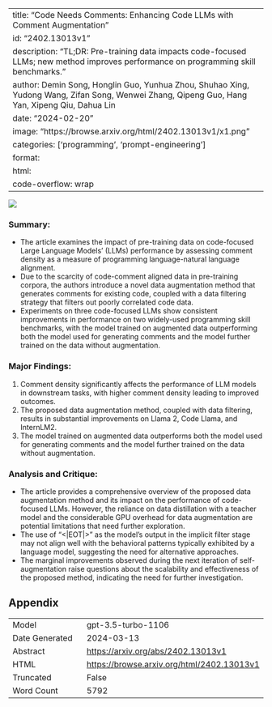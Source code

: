 
---
title: "Code Needs Comments: Enhancing Code LLMs with Comment Augmentation"
id: "2402.13013v1"
description: "TL;DR: Pre-training data impacts code-focused LLMs; new method improves performance on programming skill benchmarks."
author: Demin Song, Honglin Guo, Yunhua Zhou, Shuhao Xing, Yudong Wang, Zifan Song, Wenwei Zhang, Qipeng Guo, Hang Yan, Xipeng Qiu, Dahua Lin
date: "2024-02-20"
image: "https://browse.arxiv.org/html/2402.13013v1/x1.png"
categories: ['programming', 'prompt-engineering']
format:
  html:
    code-overflow: wrap
---

![](https://browse.arxiv.org/html/2402.13013v1/x1.png)

### **Summary:**
- The article examines the impact of pre-training data on code-focused Large Language Models' (LLMs) performance by assessing comment density as a measure of programming language-natural language alignment.
- Due to the scarcity of code-comment aligned data in pre-training corpora, the authors introduce a novel data augmentation method that generates comments for existing code, coupled with a data filtering strategy that filters out poorly correlated code data.
- Experiments on three code-focused LLMs show consistent improvements in performance on two widely-used programming skill benchmarks, with the model trained on augmented data outperforming both the model used for generating comments and the model further trained on the data without augmentation.

### Major Findings:
1. Comment density significantly affects the performance of LLM models in downstream tasks, with higher comment density leading to improved outcomes.
2. The proposed data augmentation method, coupled with data filtering, results in substantial improvements on Llama 2, Code Llama, and InternLM2.
3. The model trained on augmented data outperforms both the model used for generating comments and the model further trained on the data without augmentation.

### Analysis and Critique:
- The article provides a comprehensive overview of the proposed data augmentation method and its impact on the performance of code-focused LLMs. However, the reliance on data distillation with a teacher model and the considerable GPU overhead for data augmentation are potential limitations that need further exploration.
- The use of "<|EOT|>" as the model’s output in the implicit filter stage may not align well with the behavioral patterns typically exhibited by a language model, suggesting the need for alternative approaches.
- The marginal improvements observed during the next iteration of self-augmentation raise questions about the scalability and effectiveness of the proposed method, indicating the need for further investigation.

## Appendix

|          |          |
|----------|----------|
| Model     | gpt-3.5-turbo-1106       |
| Date Generated     | 2024-03-13       |
| Abstract | [https://arxiv.org/abs/2402.13013v1](https://arxiv.org/abs/2402.13013v1)        |
| HTML     | [https://browse.arxiv.org/html/2402.13013v1](https://browse.arxiv.org/html/2402.13013v1)       |
| Truncated       | False       |
| Word Count       | 5792       |